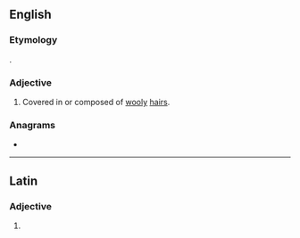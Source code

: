==English==

===Etymology===
{{bor|en|la|lanatus||wooly|withtext=1}}.

===Adjective===
{{en-adj}}

# Covered in or composed of [[wooly]] [[hair]]s.

===Anagrams===
* {{anagrams|en|Aalten|anteal}}

----

==Latin==

===Adjective===
{{la-adj-form|lānāte}}

# {{inflection of|lānātus||voc|m|s|lang=la}}